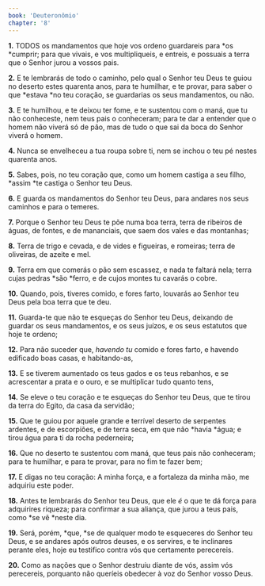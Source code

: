 ```yaml
---
book: 'Deuteronômio'
chapter: '8'
---
```


**1.** TODOS os mandamentos que hoje vos ordeno guardareis para *os *cumprir; para que vivais, e vos multipliqueis, e entreis, e possuais a terra que o Senhor jurou a vossos pais.

**2.** E te lembrarás de todo o caminho, pelo qual o Senhor teu Deus te guiou no deserto estes quarenta anos, para te humilhar, e te provar, para saber o que *estava *no teu coração, se guardarias os seus mandamentos, ou não.

**3.** E te humilhou, e te deixou ter fome, e te sustentou com o maná, que tu não conheceste, nem teus pais o conheceram; para te dar a entender que o homem não viverá só de pão, mas de tudo o que sai da boca do Senhor viverá o homem.

**4.** Nunca se envelheceu a tua roupa sobre ti, nem se inchou o teu pé nestes quarenta anos.

**5.** Sabes, pois, no teu coração que, como um homem castiga a seu filho, *assim *te castiga o Senhor teu Deus.

**6.** E guarda os mandamentos do Senhor teu Deus, para andares nos seus caminhos e para o temeres.

**7.** Porque o Senhor teu Deus te põe numa boa terra, terra de ribeiros de águas, de fontes, e de mananciais, que saem dos vales e das montanhas;

**8.** Terra de trigo e cevada, e de vides e figueiras, e romeiras; terra de oliveiras, de azeite e mel.

**9.** Terra em que comerás o pão sem escassez, e nada te faltará nela; terra cujas pedras *são *ferro, e de cujos montes tu cavarás o cobre.

**10.** Quando, pois, tiveres comido, e fores farto, louvarás ao Senhor teu Deus pela boa terra que te deu.

**11.** Guarda-te que não te esqueças do Senhor teu Deus, deixando de guardar os seus mandamentos, e os seus juízos, e os seus estatutos que hoje te ordeno;

**12.** Para não suceder que, *havendo tu* comido e fores farto, e havendo edificado boas casas, e habitando-as,

**13.** E se tiverem aumentado os teus gados e os teus rebanhos, e se acrescentar a prata e o ouro, e se multiplicar tudo quanto tens,

**14.** Se eleve o teu coração e te esqueças do Senhor teu Deus, que te tirou da terra do Egito, da casa da servidão;

**15.** Que te guiou por aquele grande e terrível deserto de serpentes ardentes, e de escorpiões, e de terra seca, em que não *havia *água; e tirou água para ti da rocha pederneira;

**16.** Que no deserto te sustentou com maná, que teus pais não conheceram; para te humilhar, e para te provar, para no fim te fazer bem;

**17.** E digas no teu coração: A minha força, e a fortaleza da minha mão, me adquiriu este poder.

**18.** Antes te lembrarás do Senhor teu Deus, que ele *é* o que te dá força para adquirires riqueza; para confirmar a sua aliança, que jurou a teus pais, como *se vê *neste dia.

**19.** Será, porém, *que, *se de qualquer modo te esqueceres do Senhor teu Deus, e se andares após outros deuses, e os servires, e te inclinares perante eles, hoje eu testifico contra vós que certamente perecereis.

**20.** Como as nações que o Senhor destruiu diante de vós, assim vós perecereis, porquanto não queríeis obedecer à voz do Senhor vosso Deus.
